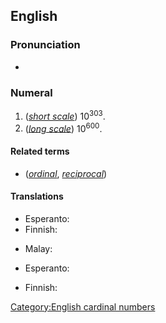 ==English==
{{wikipedia}}

===Pronunciation===
* {{rhymes|en|ɪljən}}

===Numeral===
{{head|en|numeral|plural|centillions}}

# (''[[w:Long and short scales|short scale]]'') 10<sup>303</sup>.
# (''[[w:Long and short scales|long scale]]'') 10<sup>600</sup>.

====Related terms====
* {{l|en|centillionth}} (''[[ordinal]]'', ''[[reciprocal]]'')

====Translations====
{{trans-top|10<sup>303</sup>}}
* Esperanto: {{t|eo|kvindekiliardo}}
* Finnish: {{t|fi|[[kymmenen]] [[potenssiin]] 303}}
{{trans-mid}}
* Malay: {{t|ms|sentilion}}
{{trans-bottom}}

{{trans-top|10<sup>600</sup>}}
* Esperanto: {{t|eo|centiliono}}
{{trans-mid}}
* Finnish: {{t|fi|sentiljoona}}
{{trans-bottom}}

[[Category:English cardinal numbers]]